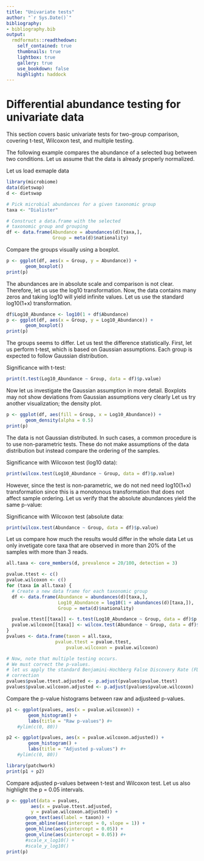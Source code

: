 ```yaml
---
title: "Univariate tests"
author: "`r Sys.Date()`"
bibliography: 
- bibliography.bib
output:
  rmdformats::readthedown:
    self_contained: true
    thumbnails: true
    lightbox: true
    gallery: true
    use_bookdown: false
    highlight: haddock
---
```

<!--
  %\VignetteEngine{knitr::rmarkdown}
  %\VignetteIndexEntry{microbiome tutorial - atlas}
  %\usepackage[utf8]{inputenc}
-->


# Differential abundance testing for univariate data

This section covers basic univariate tests for two-group comparison,
covering t-test, Wilcoxon test, and multiple testing.
  
The following example compares the abundance of a selected bug between
two conditions. Let us assume that the data is already properly
normalized.

Let us load exmaple data

```r
library(microbiome)
data(dietswap)
d <- dietswap

# Pick microbial abundances for a given taxonomic group
taxa <- "Dialister"

# Construct a data.frame with the selected
# taxonomic group and grouping
df <- data.frame(Abundance = abundances(d)[taxa,],
                 Group = meta(d)$nationality)

```


Compare the groups visually using a boxplot.

```r
p <- ggplot(df, aes(x = Group, y = Abundance)) +
       geom_boxplot()
print(p)
```



The abundances are in absolute scale and comparison is not clear.
Therefore, let us use the log10 transformation.
Now, the data contains many zeros and taking log10 will yield
infinite values. Let us use the standard log10(1+x) transformation.

```r
df$Log10_Abundance <- log10(1 + df$Abundance)
p <- ggplot(df, aes(x = Group, y = Log10_Abundance)) +
       geom_boxplot()
print(p)
```



The groups seems to differ. Let us test the difference statistically.
First, let us perform t-test, which is based on Gaussian assumptions.
Each group is expected to follow Gaussian distribution.

Significance with t-test:

```r
print(t.test(Log10_Abundance ~ Group, data = df)$p.value)
```


Now let us investigate the Gaussian assumption in more
detail. Boxplots may not show deviations from Gaussian assumptions
very clearly Let us try another visualization; the density plot.

```r
p <- ggplot(df, aes(fill = Group, x = Log10_Abundance)) +
       geom_density(alpha = 0.5)
print(p)
```


The data is not Gaussian distributed.  In such cases, a common
procedure is to use non-parametric tests. These do not make
assumptions of the data distribution but instead compare the ordering
of the samples.


Significance with Wilcoxon test (log10 data):

```r
print(wilcox.test(Log10_Abundance ~ Group, data = df)$p.value)
```


However, since the test is non-parametric, we do not ned need
log10(1+x) transformation since this is a monotonous transformation
that does not affect sample ordering. Let us verify that the absolute
abundances yield the same p-value:

Significance with Wilcoxon test (absolute data:

```r
print(wilcox.test(Abundance ~ Group, data = df)$p.value)
```


Let us compare how much the results would differ in the whole data Let
us only invetigate core taxa that are observed in more than 20% of the
samples with more than 3 reads.

```r
all.taxa <- core_members(d, prevalence = 20/100, detection = 3)

pvalue.ttest <- c()
pvalue.wilcoxon <- c()
for (taxa in all.taxa) {
  # Create a new data frame for each taxonomic group
  df <- data.frame(Abundance = abundances(d)[taxa,],
                   Log10_Abundance = log10(1 + abundances(d)[taxa,]),  
                   Group = meta(d)$nationality)

  pvalue.ttest[[taxa]] <- t.test(Log10_Abundance ~ Group, data = df)$p.value
  pvalue.wilcoxon[[taxa]] <- wilcox.test(Abundance ~ Group, data = df)$p.value  
}
pvalues <- data.frame(taxon = all.taxa,
	              pvalue.ttest = pvalue.ttest,
                      pvalue.wilcoxon = pvalue.wilcoxon)

# Now, note that multiple testing occurs.
# We must correct the p-values.
# let us apply the standard Benjamini-Hochberg False Discovery Rate (FDR)
# correction
pvalues$pvalue.ttest.adjusted <- p.adjust(pvalues$pvalue.ttest)
pvalues$pvalue.wilcoxon.adjusted <- p.adjust(pvalues$pvalue.wilcoxon)
```


Compare the p-value histograms between raw and adjusteed p-values.

```r
p1 <- ggplot(pvalues, aes(x = pvalue.wilcoxon)) +
        geom_histogram() +
        labs(title = "Raw p-values") #+
	#ylim(c(0, 80))

p2 <- ggplot(pvalues, aes(x = pvalue.wilcoxon.adjusted)) +
        geom_histogram() +
        labs(title = "Adjusted p-values") #+
	#ylim(c(0, 80))	

library(patchwork)
print(p1 + p2)
```


Compare adjusted p-values between t-test and Wilcoxon test. Let us
also highlight the p = 0.05 intervals.

```r
p <- ggplot(data = pvalues,
         aes(x = pvalue.ttest.adjusted,
	     y = pvalue.wilcoxon.adjusted)) +
       geom_text(aes(label = taxon)) + 
       geom_abline(aes(intercept = 0, slope = 1)) +
       geom_hline(aes(yintercept = 0.05)) +
       geom_vline(aes(xintercept = 0.05)) #+
       #scale_x_log10() +
       #scale_y_log10()        
print(p)
```













